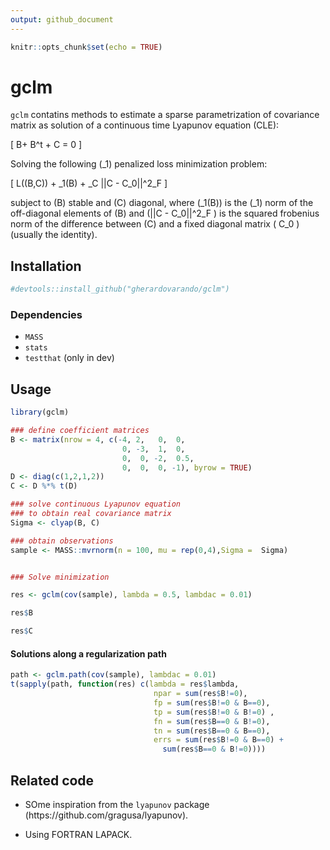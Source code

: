 ```yaml
---
output: github_document
---
```


```r
knitr::opts_chunk$set(echo = TRUE)
```

# gclm

`gclm` contatins methods to estimate a sparse parametrization 
of covariance matrix as solution of a continuous time Lyapunov 
equation (CLE): 

\[ B\Sigma + \Sigma B^t + C = 0 \]

Solving the following \(\ell_1\) penalized loss minimization
problem:

\[ \arg\min L(\Sigma(B,C)) + \lambda \rho_1(B) + \lambda_C ||C - C_0||^2_F   \]

subject to \(B\) stable and \(C\) diagonal, where 
\(\rho_1(B)\) is the \(\ell_1\) norm of the off-diagonal 
elements of \(B\) and \(||C - C_0||^2_F \) is the 
squared frobenius norm of the difference between \(C\) and 
a fixed diagonal matrix \( C_0 \) (usually the identity).

## Installation 

```r
#devtools::install_github("gherardovarando/gclm")
```

### Dependencies 

- `MASS`
- `stats` 
- `testthat` (only in dev)


## Usage

```r
library(gclm)

### define coefficient matrices
B <- matrix(nrow = 4, c(-4, 2,   0,  0, 
                         0, -3,  1,  0,
                         0,  0, -2,  0.5,
                         0,  0,  0, -1), byrow = TRUE)
D <- diag(c(1,2,1,2))
C <- D %*% t(D)

### solve continuous Lyapunov equation 
### to obtain real covariance matrix
Sigma <- clyap(B, C) 

### obtain observations 
sample <- MASS::mvrnorm(n = 100, mu = rep(0,4),Sigma =  Sigma)


### Solve minimization

res <- gclm(cov(sample), lambda = 0.5, lambdac = 0.01)

res$B

res$C
``` 

#### Solutions along a regularization path

```r
path <- gclm.path(cov(sample), lambdac = 0.01)
t(sapply(path, function(res) c(lambda = res$lambda, 
                                npar = sum(res$B!=0),
                                fp = sum(res$B!=0 & B==0),
                                tp = sum(res$B!=0 & B!=0) ,
                                fn = sum(res$B==0 & B!=0),
                                tn = sum(res$B==0 & B==0),
                                errs = sum(res$B!=0 & B==0) + 
                                  sum(res$B==0 & B!=0))))
```

## Related code

- SOme inspiration from the `lyapunov` package (https://github.com/gragusa/lyapunov).

- Using FORTRAN LAPACK.